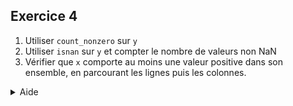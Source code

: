 ::: {.callout-tip}
## Exercice 4

1. Utiliser `count_nonzero` sur `y`
2. Utiliser `isnan` sur `y` et compter le nombre de valeurs non NaN
3. Vérifier que `x` comporte au moins une valeur positive dans son ensemble, en parcourant les lignes puis les colonnes. 

<details>
<summary>
Aide
</summary>

Jetez un oeil au paramètre `axis` en vous documentant sur internet. Par exemple [ici](https://www.sharpsightlabs.com/blog/numpy-axes-explained/).

</details>

:::
